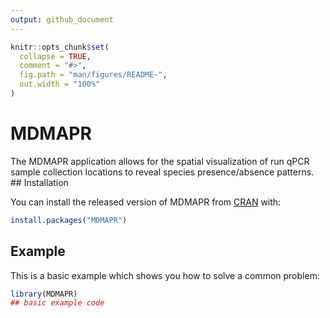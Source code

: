 ```yaml
---
output: github_document
---
```


<!-- README.md is generated from README.Rmd. Please edit that file -->

```r
knitr::opts_chunk$set(
  collapse = TRUE,
  comment = "#>",
  fig.path = "man/figures/README-",
  out.width = "100%"
)
```

# MDMAPR

<!-- badges: start -->
<!-- badges: end -->

The MDMAPR application allows for the spatial visualization of run qPCR sample collection locations to reveal species presence/absence patterns. 
## Installation

You can install the released version of MDMAPR from [CRAN](https://CRAN.R-project.org) with:

``` r
install.packages("MDMAPR")
```

## Example

This is a basic example which shows you how to solve a common problem:

```r
library(MDMAPR)
## basic example code
```
